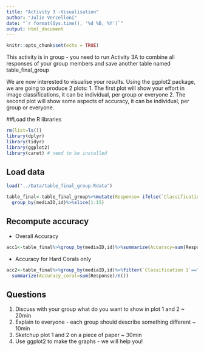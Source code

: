 ```yaml
---
title: "Activity 3 -Visualisation"
author: "Julie Vercelloni"
date: "`r format(Sys.time(), '%d %B, %Y')`"
output: html_document
---
```


```r
knitr::opts_chunk$set(echo = TRUE)
```

This activity is in group - you need to run Activity 3A to combine all responses of your group members and save another table named table_final_group 

We are now interested to visualise your results. Using the ggplot2 package, we are going to produce 2 plots:
1. The first plot will show your effort in image classifications, it can be individual, per group or everyone
2. The second plot will show some aspects of accuracy, it can be individual, per group or everyone. 

##Load the R libraries

```r
rm(list=ls())
library(dplyr)
library(tidyr)
library(ggplot2)
library(caret) # need to be installed 
```
## Load data 
```r
load("../Data/table_final_group.Rdata")
```

```r
table_final<-table_final_group%>%mutate(Response= ifelse(`Classification 1`==`Classification 2`,1,0))%>%
  group_by(mediaID,id)%>%slice(1:15)
```

## Recompute accuracy 

- Overall Accuracy

```r
acc1<-table_final%>%group_by(mediaID,id)%>%summarize(Accuracy=sum(Response)/15)
```

- Accuracy for Hard Corals only 

```r
acc2<-table_final%>%group_by(mediaID,id)%>%filter(`Classification 1`=="Hard Corals")%>%
  summarize(Accuracy_coral=sum(Response)/n())
```

## Questions
1. Discuss with your group what do you want to show in plot 1 and 2 ~ 20min
2. Explain to everyone - each group should describe something different ~ 10min
3. Sketchup plot 1 and 2 on a piece of paper ~ 30min
4. Use ggplot2 to make the graphs - we will help you! 


